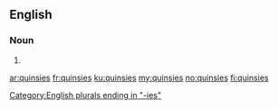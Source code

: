 ==English==

===Noun===
{{head|en|plural}}

# {{plural of|quinsy|lang=en}}

[[Category:English plurals ending in "-ies"]]

[[ar:quinsies]]
[[fr:quinsies]]
[[ku:quinsies]]
[[my:quinsies]]
[[no:quinsies]]
[[fi:quinsies]]